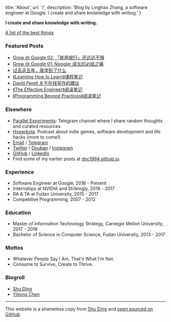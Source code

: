 
  title: 'About',
  url: '/',
  description: 'Blog by Linghao Zhang, a software engineer at Google. I create and share knowledge with writing.'
}


**I create and share knowledge with writing.**

[A list of the best things](/posts/the-best-things)

### Featured Posts

- [Grow @ Google 02: 「能用就行」还远远不够](/posts/grow-at-google-02)
- [Grow @ Google 01: Noogler 成长的必经之痛](/posts/noogler-learning-effective-engineer)
- [过去这五年，我学到了什么](/posts/five-year-learning-2013-2018)
- [《Learning How to Learn》课程笔记](/posts/notes-learning-how-to-learn)
- [David Perell 关于在线写作的建议](/notes/david-perell-writing-online)
- [《The Effective Engineer》阅读笔记](/notes/the-effective-engineer)
- [《Programming Beyond Practices》阅读笔记](/notes/programming-beyond-practices)

### Elsewhere

- [Parallel Experiments](https://t.me/s/LinghaoCh): Telegram channel where I share random thoughts and curated resources.
- [Hyperbola](https://hyperbola.link/): Podcast about indie games, software development and life hacks (more to come!).
- [Email](mailto:hi@linghao.io) / [Telegram](https://t.me/linghao)
- [Twitter](https://twitter.com/instante_42) / [Douban](https://www.douban.com/people/instante_42/) / [Instagram](https://www.instagram.com/instante_42/)
- [GitHub](https://github.com/dnc1994) / [LinkedIn](https://www.linkedin.com/in/linghaozh)
- Find some of my earlier posts at [dnc1994.github.io](https://dnc1994.github.io/).

### Experience

- Software Engineer at Google, 2018 - Present
- Internships at NVIDIA and Strikingly, 2016 - 2017
- RA & TA at Fudan University, 2015 - 2017
- Competitive Programming, 2007 - 2012

### Education

- Master of Information Technology Strategy, Carnegie Mellon University, 2017 - 2018
- Bachelor of Science in Computer Science, Fudan University, 2013 - 2017

### Mottos

- Whatever People Say I Am, That's What I'm Not.
- Consume to Survive, Create to Thrive.

### Blogroll

- [Shu Ding](https://shud.in/)
- [Yiming Chen](https://dsdshcym.github.io/blog/)

---

This website is a shameless copy from [Shu Ding](https://shud.in/) and [open sourced on GitHub](https://github.com/dnc1994/blog).